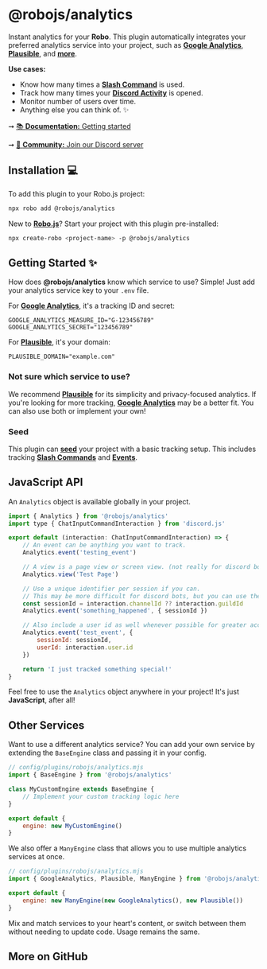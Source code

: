 
# @robojs/analytics

Instant analytics for your **Robo**. This plugin automatically integrates your preferred analytics service into your project, such as **[Google Analytics](https://analytics.google.com)**, **[Plausible](https://plausible.io)**, and **[more](#other-services)**.

**Use cases:**

- Know how many times a **[Slash Command](https://robojs.dev/discord-bots/commands)** is used.
- Track how many times your **[Discord Activity](https://robojs.dev/discord-activities/getting-started)** is opened.
- Monitor number of users over time.
- Anything else you can think of. ✨

➞ [📚 **Documentation:** Getting started](https://docs.roboplay.dev/docs/getting-started)

➞ [🚀 **Community:** Join our Discord server](https://roboplay.dev/discord)

## Installation 💻

To add this plugin to your Robo.js project:

```bash
npx robo add @robojs/analytics
```

New to **[Robo.js](https://robojs.dev)**? Start your project with this plugin pre-installed:

```bash
npx create-robo <project-name> -p @robojs/analytics
```

## Getting Started ✨

How does **@robojs/analytics** know which service to use? Simple! Just add your analytics service key to your `.env` file.

For **[Google Analytics](https://analytics.google.com)**, it's a tracking ID and secret:

```env
GOOGLE_ANALYTICS_MEASURE_ID="G-123456789"
GOOGLE_ANALYTICS_SECRET="123456789"
```

For **[Plausible](https://plausible.io)**, it's your domain:

```env
PLAUSIBLE_DOMAIN="example.com"
```

### Not sure which service to use?

We recommend **[Plausible](https://plausible.io)** for its simplicity and privacy-focused analytics. If you're looking for more tracking, **[Google Analytics](https://analytics.google.com)** may be a better fit. You can also use both or implement your own!

### Seed

This plugin can **[seed](https://robojs.dev/plugins/seed)** your project with a basic tracking setup. This includes tracking **[Slash Commands](https://robojs.dev/discord-bots/commands)** and **[Events](https://robojs.dev/discord-bots/events)**.

## JavaScript API

An `Analytics` object is available globally in your project.

```javascript
import { Analytics } from '@robojs/analytics'
import type { ChatInputCommandInteraction } from 'discord.js'

export default (interaction: ChatInputCommandInteraction) => {
	// An event can be anything you want to track.
	Analytics.event('testing_event')

	// A view is a page view or screen view. (not really for discord bots)
	Analytics.view('Test Page')

	// Use a unique identifier per session if you can.
	// This may be more difficult for discord bots, but you can use the user id, guild id, etc.
	const sessionId = interaction.channelId ?? interaction.guildId
	Analytics.event('something_happened', { sessionId })

	// Also include a user id as well whenever possible for greater accuracy.
	Analytics.event('test_event', {
		sessionId: sessionId,
		userId: interaction.user.id
	})

	return 'I just tracked something special!'
}
```

Feel free to use the `Analytics` object anywhere in your project! It's just **JavaScript**, after all!

## Other Services

Want to use a different analytics service? You can add your own service by extending the `BaseEngine` class and passing it in your config.

```javascript
// config/plugins/robojs/analytics.mjs
import { BaseEngine } from '@robojs/analytics'

class MyCustomEngine extends BaseEngine {
	// Implement your custom tracking logic here
}

export default {
	engine: new MyCustomEngine()
}
```

We also offer a `ManyEngine` class that allows you to use multiple analytics services at once.

```javascript
// config/plugins/robojs/analytics.mjs
import { GoogleAnalytics, Plausible, ManyEngine } from '@robojs/analytics'

export default {
	engine: new ManyEngine(new GoogleAnalytics(), new Plausible())
}
```

Mix and match services to your heart's content, or switch between them without needing to update code. Usage remains the same.


## More on GitHub

<CardContainer><Card href="https://github.com/Wave-Play/robo.js/tree/main/packages/@robojs/analytics" title="🔗 GitHub Repository" description="Explore source code on GitHub."/></CardContainer>
